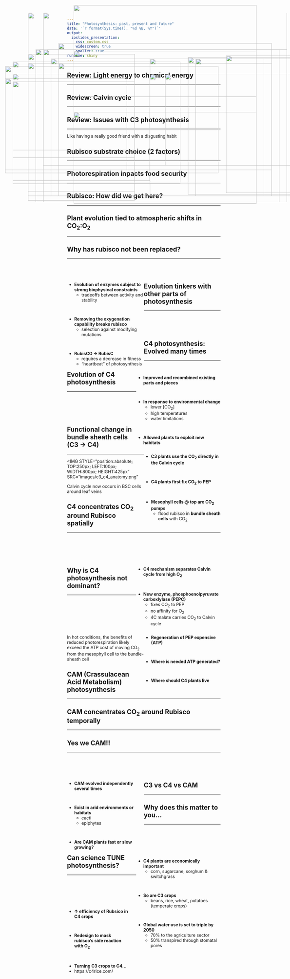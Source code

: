 ```yaml
---
title: "Photosynthesis: past, present and future"
date: '`r format(Sys.time(), "%d %B, %Y")`'
output: 
  ioslides_presentation:
    css: custom.css
    widescreen: true
    smaller: true
runtime: shiny
---
```


## Review: Light energy to chemical energy
<hr>

<IMG STYLE="position:absolute; TOP:265px; LEFT:25px; WIDTH:400px; HEIGHT:300px" SRC="images/chlorophyll.jpeg">

<IMG STYLE="position:absolute; TOP:200px; LEFT:500px; WIDTH:550px; HEIGHT:450px" SRC="images/photosystem.jpeg">

## Review: Calvin cycle
<hr>

<IMG STYLE="position:absolute; TOP:210px; LEFT:50px; WIDTH:550px; HEIGHT:400px" SRC="images/calvin.png">

<IMG STYLE="position:absolute; TOP:195px; LEFT:625px; WIDTH:400px; HEIGHT:450px" SRC="images/calvin2.png">

## Review: Issues with C3 photosynthesis
<hr>

<IMG STYLE="position:absolute; TOP:215px; LEFT:200px; WIDTH:700px; HEIGHT:350px" SRC="images/photorespiration.jpeg">

<div class="item-absolute6"> Like having a really good friend with a disgusting habit  </div>

## Rubisco substrate choice (2 factors)
<hr>

<IMG STYLE="position:absolute; TOP:225px; LEFT:25px; WIDTH:700px; HEIGHT:350px" SRC="images/rubisco_temp.png">

<IMG STYLE="position:absolute; TOP:190px; LEFT:750px; WIDTH:225px; HEIGHT:450px" SRC="images/atmosphere.png">

## Photorespiration inpacts food security
<hr>

<IMG STYLE="position:absolute; TOP:170px; LEFT:150px; WIDTH:800px; HEIGHT:500px" SRC="images/crop-yield-map.png">

## Rubisco: How did we get here?
<hr>

<IMG STYLE="position:absolute; TOP:150px; LEFT:200px; WIDTH:700px; HEIGHT:500px" SRC="images/evol_rubisco.jpg">

## Plant evolution tied to atmospheric shifts in CO~2~:O~2~ 
<hr>

<IMG STYLE="position:absolute; TOP:170px; LEFT:125px; WIDTH:800px; HEIGHT:500px" SRC="images/evolution_rubisco.jpg">

## Why has rubisco not been replaced?
<hr>
<br/>
<br/>

<div style="float: left; width: 50%;">
* **Evolution of enzymes subject to strong biophysical constraints**
    * tradeoffs between activity and stability
 
 <br/>
 
* **Removing the oxygenation capability breaks rubisco**
    * selection against modifying mutations

<br/>

* **RubisCO → RubisC**
    * requires a decrease in fitness 
    * "heartbeat" of photosynthesis

</div>

<IMG STYLE="position:absolute; TOP:250px; LEFT:550px; WIDTH:500px; HEIGHT:300px" SRC="images/rubisco_mutations.jpg">

## Evolution tinkers with other parts of photosynthesis
<hr>
<br/>
<br/>
<br/>

<IMG STYLE="position:absolute; TOP:275px; LEFT:50px; WIDTH:400px; HEIGHT:225px" SRC="images/c3c4cam.jpg">

<div style="float: right; width: 55%;">

* **Improved and recombined existing parts and pieces**
 
<br/>

* **In response to environmental change**
    * lower [CO~2~]
    * high temperatures 
    * water limitations 

<br/>

* **Allowed plants to exploit new habitats**
</div>

## C4 photosynthesis: Evolved many times
<hr>

<IMG STYLE="position:absolute; TOP:200px; LEFT:175px; WIDTH:700px; HEIGHT:450px" SRC="images/c4map.png">

## Evolution of C4 photosynthesis
<hr>
<br/>
<br/>
<br/>
<br/>

<div style="float: right; width: 50%;">

* **C3 plants use the CO~2~ directly in the Calvin cycle**

<br/>

* **C4 plants first fix CO~2~ to PEP**

<br/>

* **Mesophyll cells @ top are CO~2~ pumps**
    * flood rubisco in **bundle sheath cells** with CO~2~

</div>

<IMG STYLE="position:absolute; TOP:250px; LEFT:50px; WIDTH:450px; HEIGHT:350px" SRC="images/c3vsc4.jpg">

## Functional change in bundle sheath cells (C3 → C4)
<hr>

<IMG STYLE="position:absolute; TOP:250px; LEFT:100px; WIDTH:800px; HEIGHT:425px" SRC="images/c3_c4_anatomy.png"

<div class="item-absolute6"> Calvin cycle now occurs in BSC cells around leaf veins </div>

## C4 concentrates CO~2~ around Rubisco spatially
<hr>
<br/>
<br/>
<br/>
<br/>

<div style="float: right; width: 55%;">

* **C4 mechanism separates Calvin cycle from high O~2~**

<br/>

* **New enzyme, phosphoenolpyruvate carboxlylase (PEPC)**
    * fixes CO~2~ to PEP
    * no affinity for O~2~
    * 4C malate carries CO~2~ to Calvin cycle

</div>

<IMG STYLE="position:absolute; TOP:215px; LEFT:100px; WIDTH:350px; HEIGHT:450px" SRC="images/c4.jpg">

## 

<IMG STYLE="position:absolute; TOP:25px; LEFT:250px; WIDTH:600px; HEIGHT:300px" SRC="images/c3_cs.gif">

<IMG STYLE="position:absolute; TOP:375px; LEFT:250px; WIDTH:600px; HEIGHT:300px" SRC="images/c4_cs.gif">

## Why is C4 photosynthesis not dominant?
<hr>
<br/>
<br/>
<br/>
<br/>
<br/>

<div style="float: right; width: 50%;">

* **Regeneration of PEP expensive (ATP)**
 
<br/>
 
* **Where is needed ATP generated?**

<br/>

* **Where should C4 plants live**
</div>

<IMG STYLE="position:absolute; TOP:185px; LEFT:100px; WIDTH:350px; HEIGHT:450px" SRC="images/c4_2.jpg">

##
<IMG STYLE="position:absolute; TOP:50px; LEFT:150px; WIDTH:800px; HEIGHT:500px" SRC="images/c4_distribution.jpg">

<div class="item-absolute2"> In hot conditions, the benefits of reduced photorespiration likely exceed the ATP cost of moving CO~2~ from the mesophyll cell to the bundle-sheath cell </div>

## CAM (Crassulacean Acid Metabolism) photosynthesis
<hr>

<IMG STYLE="position:absolute; TOP:175px; LEFT:250px; WIDTH:600px; HEIGHT:500px" SRC="images/cam2.png">

## CAM concentrates CO~2~ around Rubisco temporally
<hr>

<IMG STYLE="position:absolute; TOP:175px; LEFT:250px; WIDTH:600px; HEIGHT:500px" SRC="images/cam2.png">

## Yes we CAM!!
<hr>
<br/>
<br/>
<br/>

<IMG STYLE="position:absolute; TOP:200px; LEFT:650px; WIDTH:300px; HEIGHT:450px" SRC="images/cam_plants.jpeg">


<div style="float: left; width: 50%;">
* **CAM evolved independently several times**

<br/>

* **Exist in arid environments or habitats**
    * cacti
    * epiphytes

<br/>

* **Are CAM plants fast or slow growing?**
</div>

## C3 vs C4 vs CAM
<hr>

<IMG STYLE="position:absolute; TOP:175px; LEFT:250px; WIDTH:600px; HEIGHT:500px" SRC="images/c3c4cam.jpeg">

## Why does this matter to you...
<hr>
<br/>
<br/>

<div style="float: right; width: 55%;">
* **C4 plants are economically important**
    * corn, sugarcane, sorghum & switchgrass

<br/>

* **So are C3 crops**
    * beans, rice, wheat, potatoes (temperate crops)

<br/>

* **Global water use is set to triple by 2050**
    * 70%  to the agriculture sector
    * 50% transpired through stomatal pores

</div>

<IMG STYLE="position:absolute; TOP:275px; LEFT:50px; WIDTH:400px; HEIGHT:250px" SRC="images/dry_corn.jpg">

## 
<IMG STYLE="position:absolute; TOP:50px; LEFT:100px; WIDTH:900px; HEIGHT:600px" SRC="images/crops.jpg">


## Can science TUNE photosynthesis?
<hr>
<br/>
<br/>
<br/>
<br/>

<IMG STYLE="position:absolute; TOP:250px; LEFT:500px; WIDTH:500px; HEIGHT:300px" SRC="images/rubsico_fix.jpg">

<div style="float: left; width: 40%;">

* **↑ efficiency of Rubsico in C4 crops**

<br/>

* **Redesign to mask rubisco's side reaction with O~2~**

<br/>

* **Turning C3 crops to C4...**
* https://c4rice.com/

</div>


